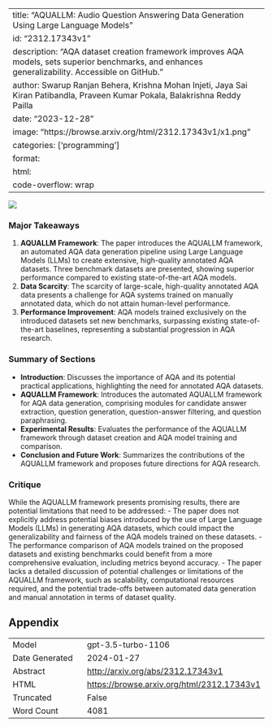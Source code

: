 
---
title: "AQUALLM: Audio Question Answering Data Generation Using Large Language Models"
id: "2312.17343v1"
description: "AQA dataset creation framework improves AQA models, sets superior benchmarks, and enhances generalizability. Accessible on GitHub."
author: Swarup Ranjan Behera, Krishna Mohan Injeti, Jaya Sai Kiran Patibandla, Praveen Kumar Pokala, Balakrishna Reddy Pailla
date: "2023-12-28"
image: "https://browse.arxiv.org/html/2312.17343v1/x1.png"
categories: ['programming']
format:
  html:
    code-overflow: wrap
---

![](https://browse.arxiv.org/html/2312.17343v1/x1.png)

### Major Takeaways
1. **AQUALLM Framework**: The paper introduces the AQUALLM framework, an automated AQA data generation pipeline using Large Language Models (LLMs) to create extensive, high-quality annotated AQA datasets. Three benchmark datasets are presented, showing superior performance compared to existing state-of-the-art AQA models.
2. **Data Scarcity**: The scarcity of large-scale, high-quality annotated AQA data presents a challenge for AQA systems trained on manually annotated data, which do not attain human-level performance.
3. **Performance Improvement**: AQA models trained exclusively on the introduced datasets set new benchmarks, surpassing existing state-of-the-art baselines, representing a substantial progression in AQA research.

### Summary of Sections
- **Introduction**: Discusses the importance of AQA and its potential practical applications, highlighting the need for annotated AQA datasets.
- **AQUALLM Framework**: Introduces the automated AQUALLM framework for AQA data generation, comprising modules for candidate answer extraction, question generation, question-answer filtering, and question paraphrasing.
- **Experimental Results**: Evaluates the performance of the AQUALLM framework through dataset creation and AQA model training and comparison.
- **Conclusion and Future Work**: Summarizes the contributions of the AQUALLM framework and proposes future directions for AQA research.

### Critique
While the AQUALLM framework presents promising results, there are potential limitations that need to be addressed:
- The paper does not explicitly address potential biases introduced by the use of Large Language Models (LLMs) in generating AQA datasets, which could impact the generalizability and fairness of the AQA models trained on these datasets.
- The performance comparison of AQA models trained on the proposed datasets and existing benchmarks could benefit from a more comprehensive evaluation, including metrics beyond accuracy.
- The paper lacks a detailed discussion of potential challenges or limitations of the AQUALLM framework, such as scalability, computational resources required, and the potential trade-offs between automated data generation and manual annotation in terms of dataset quality.

## Appendix

|          |          |
|----------|----------|
| Model     | gpt-3.5-turbo-1106       |
| Date Generated     | 2024-01-27       |
| Abstract | [http://arxiv.org/abs/2312.17343v1](http://arxiv.org/abs/2312.17343v1)        |
| HTML     | [https://browse.arxiv.org/html/2312.17343v1](https://browse.arxiv.org/html/2312.17343v1)       |
| Truncated       | False       |
| Word Count       | 4081       |